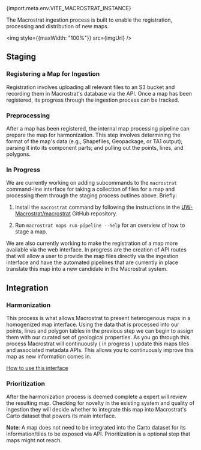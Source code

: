 
<PageHeader title="Ingestion" showSiteName={false}>
  <span className="subtitle">
    <span className="tertiary">{import.meta.env.VITE_MACROSTRAT_INSTANCE}</span>
  </span>
</PageHeader>

The Macrostrat ingestion process is built to enable the registration, processing and distribution of new maps.

<img style={{maxWidth: "100%"}} src={imgUrl} />

## Staging

### Registering a Map for Ingestion

Registration involves uploading all relevant files to an S3 bucket and
recording them in Macrostrat's database via the API. Once a map has been
registered, its progress through the ingestion process can be tracked.

### Preprocessing

After a map has been registered, the internal map processing pipeline can
prepare the map for harmonization. This step involves determining the format
of the map's data (e.g., Shapefiles, Geopackage, or TA1 output); parsing it
into its component parts; and pulling out the points, lines, and polygons.

### In Progress

We are currently working on adding subcommands to the `macrostrat`
command-line interface for taking a collection of files for a map and
processing them through the staging process outlines above. Briefly:

1. Install the `macrostrat` command by following the instructions in the
   [UW-Macrostrat/macrostrat](https://github.com/UW-Macrostrat/macrostrat)
   GitHub repository.

2. Run `macrostrat maps run-pipeline --help` for an overview of how to
   stage a map.

We are also currently working to make the registration of a map more available via the web interface. In progress are the
creation of API routes that will allow a user to provide the map files directly via the ingestion interface and have the
automated pipelines that are currently in place translate this map into a new candidate in the Macrostrat system.

## Integration

### Harmonization

This process is what allows Macrostrat to present heterogenous maps in a homogenized map interface. Using the data that
is processed into our points, lines and polygon tables in the previous step we can begin to assign them with our curated
set of geological properties. As you go through this process Macrostrat will continuously ( in progress ) update this maps
tiles and associated metadata APIs. This allows you to continuously improve this map as new information comes in.

[How to use this interface](/docs/ingestion/harmonization)

### Prioritization

After the harmonization process is deemed complete a expert will review the resulting map. Checking for novelty in the existing
system and quality of ingestion they will decide whether to integrate this map into Macrostrat's Carto dataset that powers
its main interface.

__Note__: A map does not need to be integrated into the Carto dataset for its information/tiles to be exposed via API.
Prioritization is a optional step that maps might not reach.
